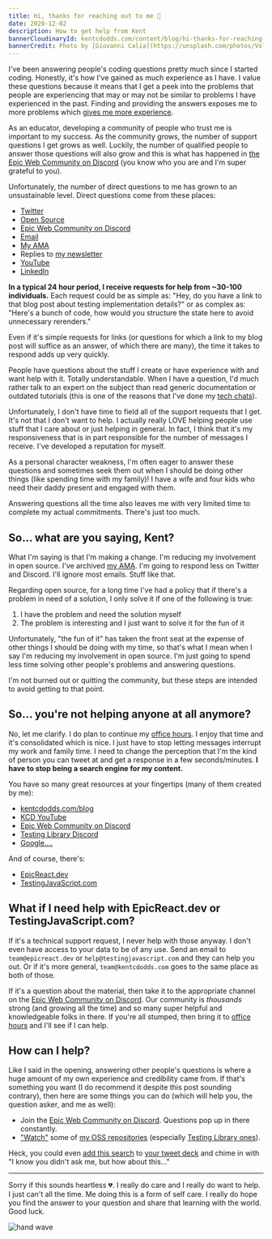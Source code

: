```yaml
---
title: Hi, thanks for reaching out to me 👋
date: 2020-12-02
description: How to get help from Kent
bannerCloudinaryId: kentcdodds.com/content/blog/hi-thanks-for-reaching-out-to-me/banner
bannerCredit: Photo by [Giovanni Calia](https://unsplash.com/photos/Volo9FYUAzU)
---
```


I've been answering people's coding questions pretty much since I started
coding. Honestly, it's how I've gained as much experience as I have. I value
these questions because it means that I get a peek into the problems that people
are experiencing that may or may not be similar to problems I have experienced
in the past. Finding and providing the answers exposes me to more problems which
[gives me more experience](/blog/how-to-get-experience-as-a-software-engineer).

As an educator, developing a community of people who trust me is important to my
success. As the community grows, the number of support questions I get grows as
well. Luckily, the number of qualified people to answer those questions will
also grow and this is what has happened in
[the Epic Web Community on Discord](/discord) (you know who you are and I'm
super grateful to you).

Unfortunately, the number of direct questions to me has grown to an
unsustainable level. Direct questions come from these places:

- [Twitter](https://x.com/kentcdodds)
- [Open Source](https://github.com/kentcdodds)
- [Epic Web Community on Discord](/discord)
- [Email](/contact)
- [My AMA](https://github.com/kentcdodds/ama)
- Replies to [my newsletter](/subscribe)
- [YouTube](https://kcd.im/youtube)
- [LinkedIn](https://kcd.im/linkedin)

**In a typical 24 hour period, I receive requests for help from ~30-100
individuals.** Each request could be as simple as: "Hey, do you have a link to
that blog post about testing implementation details?" or as complex as: "Here's
a bunch of code, how would you structure the state here to avoid unnecessary
rerenders."

Even if it's simple requests for links (or questions for which a link to my blog
post will suffice as an answer, of which there are many), the time it takes to
respond adds up very quickly.

People have questions about the stuff I create or have experience with and want
help with it. Totally understandable. When I have a question, I'd much rather
talk to an expert on the subject than read generic documentation or outdated
tutorials (this is one of the reasons that I've done my
[tech chats](https://github.com/kentcdodds/ama/issues/125)).

Unfortunately, I don't have time to field all of the support requests that I
get. It's not that I don't want to help. I actually really LOVE helping people
use stuff that I care about or just helping in general. In fact, I think that
it's my responsiveness that is in part responsible for the number of messages I
receive. I've developed a reputation for myself.

As a personal character weakness, I'm often eager to answer these questions and
sometimes seek them out when I should be doing other things (like spending time
with my family)! I have a wife and four kids who need their daddy present and
engaged with them.

Answering questions all the time also leaves me with very limited time to
complete my actual commitments. There's just too much.

## So... what are you saying, Kent?

What I'm saying is that I'm making a change. I'm reducing my involvement in open
source. I've archived [my AMA](https://github.com/kentcdodds/ama). I'm going to
respond less on Twitter and Discord. I'll ignore most emails. Stuff like that.

Regarding open source, for a long time I've had a policy that if there's a
problem in need of a solution, I only solve it if one of the following is true:

1. I have the problem and need the solution myself
2. The problem is interesting and I just want to solve it for the fun of it

Unfortunately, "the fun of it" has taken the front seat at the expense of other
things I should be doing with my time, so that's what I mean when I say I'm
reducing my involvement in open source. I'm just going to spend less time
solving other people's problems and answering questions.

I'm not burned out or quitting the community, but these steps are intended to
avoid getting to that point.

## So... you're not helping anyone at all anymore?

No, let me clarify. I do plan to continue my [office hours](/office-hours). I
enjoy that time and it's consolidated which is nice. I just have to stop letting
messages interrupt my work and family time. I need to change the perception that
I'm the kind of person you can tweet at and get a response in a few
seconds/minutes. **I have to stop being a search engine for my content.**

You have so many great resources at your fingertips (many of them created by
me):

- [kentcdodds.com/blog](/blog)
- [KCD YouTube](https://kcd.im/youtube)
- [Epic Web Community on Discord](/discord)
- [Testing Library Discord](http://testing-library.com/discord)
- [Google....](https://google.com)

And of course, there's:

- [EpicReact.dev](https://epicreact.dev)
- [TestingJavaScript.com](https://testingjavascript.com)

## What if I need help with EpicReact.dev or TestingJavaScript.com?

If it's a technical support request, I never help with those anyway. I don't
even have access to your data to be of any use. Send an email to
`team@epicreact.dev` or `help@testingjavascript.com` and they can help you out.
Or if it's more general, `team@kentcdodds.com` goes to the same place as both of
those.

If it's a question about the material, then take it to the appropriate channel
on the [Epic Web Community on Discord](/discord). Our community is _thousands_
strong (and growing all the time) and so many super helpful and knowledgeable
folks in there. If you're all stumped, then bring it to
[office hours](/office-hours) and I'll see if I can help.

## How can I help?

Like I said in the opening, answering other people's questions is where a huge
amount of my own experience and credibility came from. If that's something you
want (I do recommend it despite this post sounding contrary), then here are some
things you can do (which will help you, the question asker, and me as well):

- Join the [Epic Web Community on Discord](/discord). Questions pop up in there
  constantly.
- ["Watch"](https://docs.github.com/en/free-pro-team@latest/github/getting-started-with-github/be-social#watching-a-repository)
  some of [my OSS repositories](https://github.com/kentcdodds) (especially
  [Testing Library ones](https://github.com/testing-library)).

Heck, you could even
[add this search](https://x.com/search?q=to%3Akentcdodds&src=typed_query&f=live)
to [your tweet deck](https://tweetdeck.twitter.com/) and chime in with "I know
you didn't ask me, but how about this..."

---

Sorry if this sounds heartless 💔. I really do care and I really do want to
help. I just can't all the time. Me doing this is a form of self care. I really
do hope you find the answer to your question and share that learning with the
world. Good luck.

![hand wave](https://res.cloudinary.com/kentcdodds-com/image/upload/v1625032759/kentcdodds.com/content/blog/hi-thanks-for-reaching-out-to-me/wave.png)
